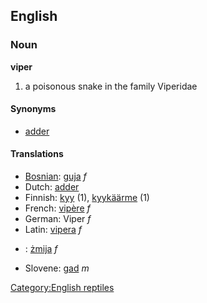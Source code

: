 ==English==
===Noun===
'''viper'''

# a poisonous snake in the family Viperidae

====Synonyms====
*[[adder]]

====Translations====
*[[Bosnian]]: [[guja]] ''f''
*Dutch: [[adder#Dutch|adder]]
*Finnish: [[kyy]] (1), [[kyykäärme]] (1)
*French: [[vipère]] ''f''
*German: Viper ''f''
*Latin: [[vipera]] ''f''
*{{pl}}: [[żmija]] ''f''
*Slovene: [[gad]] ''m''

[[Category:English reptiles]]